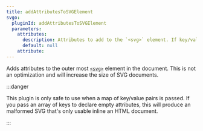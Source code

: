 ```yaml
---
title: addAttributesToSVGElement
svgo:
  pluginId: addAttributesToSVGElement
  parameters:
    attributes:
      description: Attributes to add to the `<svg>` element. If key/value pairs are passed, the attributes and added with the paired value. If an array is passed, attributes are added with no key associated with them.
      default: null
    attribute:
---
```


Adds attributes to the outer most [`<svg>`](https://developer.mozilla.org/docs/Web/SVG/Element/svg) element in the document. This is not an optimization and will increase the size of SVG documents.

:::danger

This plugin is only safe to use when a map of key/value pairs is passed. If you pass an array of keys to declare empty attributes, this will produce an malformed SVG that's only usable inline an HTML document.

:::
